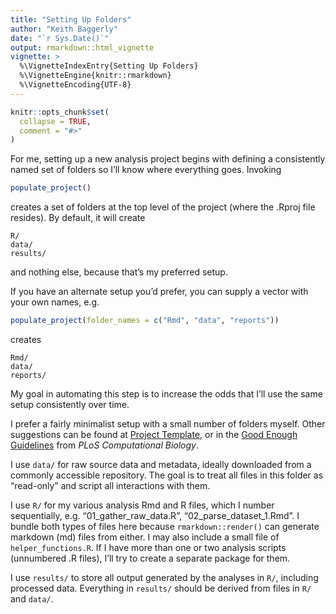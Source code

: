 ```yaml
---
title: "Setting Up Folders"
author: "Keith Baggerly"
date: "`r Sys.Date()`"
output: rmarkdown::html_vignette
vignette: >
  %\VignetteIndexEntry{Setting Up Folders}
  %\VignetteEngine{knitr::rmarkdown}
  %\VignetteEncoding{UTF-8}
---
```


```r
knitr::opts_chunk$set(
  collapse = TRUE,
  comment = "#>"
)
```

For me, setting up a new analysis project begins with 
defining a consistently named set of folders so I'll
know where everything goes. Invoking

```r

populate_project()

```

creates a set of folders at the top level of the 
project (where the .Rproj file resides). By default,
it will create 

```
R/
data/
results/
```

and nothing else, because that's my preferred setup. 

If you have an alternate setup you'd prefer, 
you can supply a vector with your own names, e.g.

```r

populate_project(folder_names = c("Rmd", "data", "reports"))

```

creates

```
Rmd/
data/
reports/
```

My goal in automating this step is to increase the odds
that I'll use the same setup consistently over time. 

I prefer a fairly minimalist setup with a small number
of folders myself. Other suggestions can be found at
[Project Template](http://projecttemplate.net/), or in the 
[Good Enough Guidelines](https://journals.plos.org/ploscompbiol/article?id=10.1371/journal.pcbi.1005510) from _PLoS Computational Biology_.

I use `data/` for raw source data and metadata, ideally downloaded
from a commonly accessible repository. The goal is to treat all 
files in this folder as "read-only" and script all interactions
with them. 

I use `R/` for my various analysis Rmd and R files, which 
I number sequentially, e.g. "01_gather_raw_data.R", 
"02_parse_dataset_1.Rmd". I bundle both types of files
here because `rmarkdown::render()` can generate markdown
(md) files from either. I may also include a small file
of `helper_functions.R`. If I have more than one or two
analysis scripts (unnumbered .R files), I'll try to create
a separate package for them.

I use `results/` to store all output generated by the analyses
in `R/`, including processed data. Everything in `results/`
should be derived from files in `R/` and `data/`.



